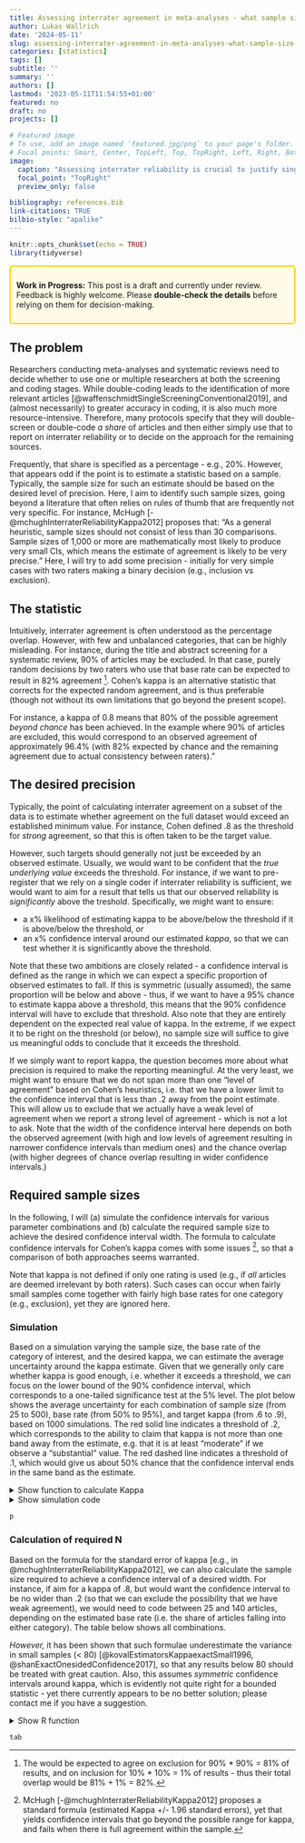```yaml
---
title: Assessing interrater agreement in meta-analyses - what sample size do I need?
author: Lukas Wallrich
date: '2024-05-11'
slug: assessing-interrater-agreement-in-meta-analyses-what-sample-size-do-i-need
categories: [statistics]
tags: []
subtitle: ''
summary: ''
authors: []
lastmod: '2023-05-11T11:54:55+01:00'
featured: no
draft: no
projects: []

# Featured image
# To use, add an image named `featured.jpg/png` to your page's folder.
# Focal points: Smart, Center, TopLeft, Top, TopRight, Left, Right, BottomLeft, Bottom, BottomRight.
image:
  caption: "Assessing interrater reliability is crucial to justify single-screening or coding - yet how do I calculate the sample size?"
  focal_point: "TopRight"
  preview_only: false

bibliography: references.bib
link-citations: TRUE
bilbio-style: "apalike"
---
```



```r
knitr::opts_chunk$set(echo = TRUE)
library(tidyverse)
```


<div style="border: 2px solid #ffcc00; padding: 10px; background-color: #fffbe6; border-radius: 5px;">
  <strong>Work in Progress:</strong> This post is a draft and currently under review. 
  <br>Feedback is highly welcome. Please <strong>double-check the details</strong> before relying on them for decision-making.
</div>


## The problem

Researchers conducting meta-analyses and systematic reviews need to decide whether to use one or multiple researchers at both the screening and coding stages. While double-coding leads to the identification of more relevant articles [@waffenschmidtSingleScreeningConventional2019], and (almost necessarily) to greater accuracy in coding, it is also much more resource-intensive. Therefore, many protocols specify that they will double-screen or double-code *a share* of articles and then either simply use that to report on interrater reliability or to decide on the approach for the remaining sources.

Frequently, that share is specified as a percentage - e.g., 20%. However, that appears odd if the point is to estimate a statistic based on a sample. Typically, the sample size for such an estimate should be based on the desired level of precision. Here, I aim to identify such sample sizes, going beyond a literature that often relies on rules of thumb that are frequently not very specific. For instance, McHugh [-@mchughInterraterReliabilityKappa2012] proposes that: "As a general heuristic, sample sizes should not consist of less than 30 comparisons. Sample sizes of 1,000 or more are mathematically most likely to produce very small CIs, which means the estimate of agreement is likely to be very precise." Here, I will try to add some precision - initially for very simple cases with two raters making a binary decision (e.g., inclusion vs exclusion).

## The statistic

Intuitively, interrater agreement is often understood as the percentage overlap. However, with few and unbalanced categories, that can be highly misleading. For instance, during the title and abstract screening for a systematic review, 90% of articles may be excluded. In that case, purely random decisions by two raters who use that base rate can be expected to result in 82% agreement [^1]. Cohen's kappa is an alternative statistic that corrects for the expected random agreement, and is thus preferable (though not without its own limitations that go beyond the present scope).

For instance, a kappa of 0.8 means that 80% of the possible agreement *beyond chance* has been achieved. In the example where 90% of articles are excluded, this would correspond to an observed agreement of approximately 96.4% (with 82% expected by chance and the remaining agreement due to actual consistency between raters)."

## The desired precision

Typically, the point of calculating interrater agreement on a subset of the data is to estimate whether agreement on the full dataset would exceed an established minimum value. For instance, Cohen defined .8 as the threshold for *strong* agreement, so that this is often taken to be the target value.

However, such targets should generally not just be exceeded by an observed estimate. Usually, we would want to be confident that the *true underlying value* exceeds the threshold. For instance, if we want to pre-register that we rely on a single coder if interrater reliability is sufficient, we would want to aim for a result that tells us that our observed reliability is *significantly* above the treshold. Specifically, we might want to ensure:

- a x% likelihood of estimating kappa to be above/below the threshold if it is above/below the threshold, *or*
- an x% confidence interval around our estimated *kappa*, so that we can test whether it is significantly above the threshold.

Note that these two ambitions are closely related - a confidence interval is defined as the range in which we can expect a specific proportion of observed estimates to fall. If this is symmetric (usually assumed), the same proportion will be below and above - thus, if we want to have a 95% chance to estimate kappa above a threshold, this means that the 90% confidence interval will have to exclude that threshold. Also note that they are entirely dependent on the expected real value of kappa. In the extreme, if we expect it to be right on the threshold (or below), no sample size will suffice to give us meaningful odds to conclude that it exceeds the threshold.

If we simply want to report kappa, the question becomes more about what precision is required to make the reporting meaningful. At the very least, we might want to ensure that we do not span more than one "level of agreement" based on Cohen's heuristics, i.e. that we have a lower limit to the confidence interval that is less than .2 away from the point estimate. This will allow us to exclude that we actually have a weak level of agreement when we report a strong level of agreement - which is not a lot to ask. Note that the width of the confidence interval here depends on both the observed agreement (with high and low levels of agreement resulting in narrower confidence intervals than medium ones) and the chance overlap (with higher degrees of chance overlap resulting in wider confidence intervals.)

## Required sample sizes

In the following, I will (a) simulate the confidence intervals for various parameter combinations and (b) calculate the required sample size to achieve the desired confidence interval width. The formula to calculate confidence intervals for Cohen's kappa comes with some issues  [^2], so that a comparison of both approaches seems warranted.

Note that kappa is not defined if only one rating is used (e.g., if *all* articles are deemed irrelevant by both raters). Such cases can occur when fairly small samples come together with fairly high base rates for one category (e.g., exclusion), yet they are ignored here.

### Simulation

Based on a simulation varying the sample size, the base rate of the category of interest, and the desired kappa, we can estimate the average uncertainty around the kappa estimate. Given that we generally only care whether kappa is good enough, i.e. whether it exceeds a threshold, we can focus on the lower bound of the 90% confidence interval, which corresponds to a one-tailed significance test at the 5% level. The plot below shows the average uncertainty for each combination of sample size (from 25 to 500), base rate (from 50% to 95%), and target kappa (from .6 to .9), based on 1000 simulations. The red solid line indicates a threshold of .2, which corresponds to the ability to claim that kappa is not more than one band away from the estimate, e.g. that it is at least "moderate" if we observe a "substantial" value. The red dashed line indicates a threshold of .1, which would give us about 50% chance that the confidence interval ends in the same band as the estimate.

<details> <summary> Show function to calculate Kappa </summary>

```r
get_kappa <- function(r1, r2, ci_width = .95) {
  stopifnot(
    "r1 and r2 must have same length" = length(r1) == length(r2),
    "r1 and r2 must not have any missing values" = !any(is.na(r1)) & !any(is.na(r2)),
    "r1 and r2 must consist of the same 2 unique values" =
      all(sort(unique(r1)) == sort(unique(r2))) & length(unique(r1)) %in% c(1, 2)
  )

  n <- length(r1)

  values <- sort(unique(r1))
  r1[r1 == values[1]] <- 0
  r1[r1 == values[2]] <- 1
  r2[r2 == values[1]] <- 0
  r2[r2 == values[2]] <- 1

  # Calculate observed agreement
  observed_agreement <- sum(r1 == r2) / n

  # Calculate the probability of agreement by chance for each category
  p0 <- sum(r1 == 0) / n * sum(r2 == 0) / n
  p1 <- sum(r1 == 1) / n * sum(r2 == 1) / n

  p_random_agreement <- p0 + p1

  # Calculate Cohen's kappa
  kappa <- (observed_agreement - p_random_agreement) / (1 - p_random_agreement)

  # SE (based on McHughes, 2012)
  se_kappa <- sqrt(observed_agreement * (1 - observed_agreement) / (n * (1 - p_random_agreement)^2))

  ci_low <- kappa - abs(qnorm((1 - ci_width) / 2)) * se_kappa
  ci_high <- kappa + abs(qnorm((1 - ci_width) / 2)) * se_kappa

  data.frame(kappa = kappa, se = se_kappa, ci_low = ci_low, ci_high = ci_high, observed_agreement = observed_agreement, p_random_agreement = p_random_agreement)
}
```

</details>

<details> <summary> Show simulation code </summary>

```r
#Code to simulate one run
simulate <- function(kappa, base_rate, n) {
  # Have first rater draw with base rate
  rater_1 <- rbinom(n, 1, base_rate)
  
  # Calculate expected random agreement
  exp_random <- base_rate^2 + (1-base_rate)^2
  
  # Calculate required agreement
   exp_observed <- (1 - exp_random) * kappa + exp_random
  
   # To maintain base rate, need to have same *number* of errors per group
   rater_2 <- rater_1
   exp_mistakes <- 1 - exp_observed
   
   trues <- which(as.logical(rater_1))
   falses <- which(!rater_1)

   mistakes <- min(sum(rbinom(n, 1, exp_mistakes/2)), length(falses), length(trues))
   
   rater_2[sample(trues, mistakes)] <- 0
  
   rater_2[sample(falses, mistakes)] <- 1
   
   get_kappa(rater_1, rater_2)
}

#Parameters
kappa <- seq(.5, .9, .1)
base_rate <- seq(.50, .95, .05)
n <- seq(25, 500, 25)

params <- expand.grid(kappa = kappa, base_rate = base_rate, n = n)
runs <- 1000

set.seed(12345)

res <- purrr::pmap(.progress = interactive(), params, \(...) {
  current <- data.frame(...)
  
  res <- purrr::map_df(1:runs, ~simulate(current$kappa, current$base_rate, current$n))
  
  res$target_kappa <- current$kappa
  res$base_rate <- current$base_rate
  res$n <- current$n
  res
}) %>% bind_rows()

library(ggplot2)

res_agg <- res %>% group_by(target_kappa, base_rate, n) %>% 
  summarise(m_Uncertainty = mean(kappa - ci_low, na.rm = TRUE),
            m_Uncertainty2 = mean(ci_high - kappa, na.rm = TRUE),
            ci_low = quantile(kappa, .05, na.rm = TRUE), ci_high = quantile(kappa, .95, na.rm = TRUE),
            kappa = mean(kappa, na.rm = TRUE), .groups = "drop") %>%  
  mutate(Uncertainty = kappa - ci_low, 
         Uncertainty2 = ci_high-kappa) 


p <- res_agg %>% 
  ggplot(aes(n, Uncertainty, col = base_rate)) +
  facet_wrap(~target_kappa) +
  geom_point() + geom_hline(yintercept = .2, color = "red") + geom_hline(yintercept = .1, color = "red", linetype = "dashed") +
  labs(y = "Uncertainty (estimate - lower bound of 90% CI)")

```


</details>

```r
p
```

### Calculation of required N

Based on the formula for the standard error of kappa [e.g., in @mchughInterraterReliabilityKappa2012], we can also calculate the sample size required to achieve a confidence interval of a desired width. For instance, if aim for a kappa of .8, but would want the confidence interval to be no wider than .2 (so that we can  exclude the possibility that we have weak agreement), we would need to code between 25 and 140 articles, depending on the estimated base rate (i.e. the share of articles falling into either category). The table below shows all combinations. 

<red> *However,* it has been shown that such formulae underestimate the variance in small samples (< 80) [@kovalEstimatorsKappaexactSmall1996, @shanExactOnesidedConfidence2017], so that any results below 80 should be treated with great caution.</red> Also, this assumes *symmetric* confidence intervals around kappa, which is evidently not quite right for a bounded statistic - yet there currently appears to be no better solution; please contact me if you have a suggestion.


<details> <summary> Show R function</summary>

```r
calculate_n <- function(kappa, base_rate, ci_width = .90, target_gap = .2) {
  # Calculate expected random agreement
  exp_random <- base_rate^2 + (1-base_rate)^2
  
  # Calculate required agreement
  exp_observed <- (1 - exp_random) * kappa + exp_random
  
  se_kappa <- target_gap / abs(qnorm((1-ci_width)/2))
  
  ceiling(exp_observed * (1 - exp_observed) / (se_kappa^2 * (1 - exp_random)^2))
  
}

kappa <- seq(.6, .9, .1)
base_rate <- seq(.5, .95, .05)
target_gap <- c(.05, .1, .15, .2)

params_N <- expand.grid(kappa = kappa, base_rate = base_rate, target_gap = target_gap)

res_N <- purrr::pmap(.progress = interactive(), params_N, \(...) {
  current <- data.frame(...)
  n <- calculate_n(current$kappa, current$base_rate, target_gap = current$target_gap)
  res <- data.frame(n = n)
  res$target_kappa <- current$kappa
  res$base_rate <- current$base_rate
  res$target_gap <- current$target_gap
  res
}) %>% bind_rows()

tab <- res_N %>% 
  tidyr::pivot_wider(names_from = target_kappa, values_from = n, names_prefix = "kappa__") %>% 
  mutate(target_gap = paste0("uncertainy = ", target_gap)) %>%
  rename("Base rate" = base_rate) %>%
  group_by(target_gap) %>% 
  gt::gt() %>% 
  gt::tab_spanner_delim(delim = "__") %>% 
  gt::tab_header(title = "Required sample sizes to achieve a desired level of uncertainty")
```


</details>

```r
tab
```



[^1]: The would be expected to agree on exclusion for 90% * 90% = 81% of results, and on inclusion for 10% * 10% = 1% of results - thus their total overlap would be 81% + 1% = 82%.
[^2]: McHugh [-@mchughInterraterReliabilityKappa2012] proposes a standard formula (estimated Kappa +/- 1.96 standard errors), yet that yields confidence intervals that go beyond the possible range for kappa, and fails when there is full agreement within the sample.